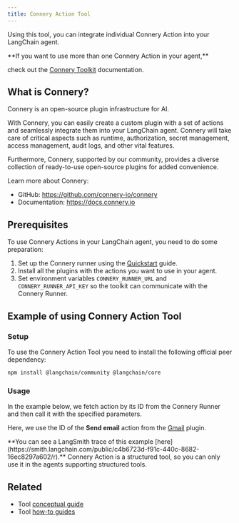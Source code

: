 ```yaml
---
title: Connery Action Tool
---
```




Using this tool, you can integrate individual Connery Action into your LangChain agent.

<Note>
**If you want to use more than one Connery Action in your agent,**

check out the [Connery Toolkit](/oss/integrations/toolkits/connery) documentation.
</Note>

## What is Connery?

Connery is an open-source plugin infrastructure for AI.

With Connery, you can easily create a custom plugin with a set of actions and seamlessly integrate them into your LangChain agent.
Connery will take care of critical aspects such as runtime, authorization, secret management, access management, audit logs, and other vital features.

Furthermore, Connery, supported by our community, provides a diverse collection of ready-to-use open-source plugins for added convenience.

Learn more about Connery:

- GitHub: https://github.com/connery-io/connery
- Documentation: https://docs.connery.io

## Prerequisites

To use Connery Actions in your LangChain agent, you need to do some preparation:

1. Set up the Connery runner using the [Quickstart](https://docs.connery.io/docs/runner/quick-start/) guide.
2. Install all the plugins with the actions you want to use in your agent.
3. Set environment variables `CONNERY_RUNNER_URL` and `CONNERY_RUNNER_API_KEY` so the toolkit can communicate with the Connery Runner.

## Example of using Connery Action Tool

### Setup

To use the Connery Action Tool you need to install the following official peer dependency:

```bash npm
npm install @langchain/community @langchain/core
```

<IntegrationInstallTooltip/>

### Usage

In the example below, we fetch action by its ID from the Connery Runner and then call it with the specified parameters.

Here, we use the ID of the **Send email** action from the [Gmail](https://github.com/connery-io/gmail) plugin.

<Info>
**You can see a LangSmith trace of this example [here](https://smith.langchain.com/public/c4b6723d-f91c-440c-8682-16ec8297a602/r).**
</Info>


<Connery />

<Info>
Connery Action is a structured tool, so you can only use it in the agents supporting structured tools.
</Info>

## Related

- Tool [conceptual guide](/oss/langchain/tools)
- Tool [how-to guides](/oss/langchain/tools)
